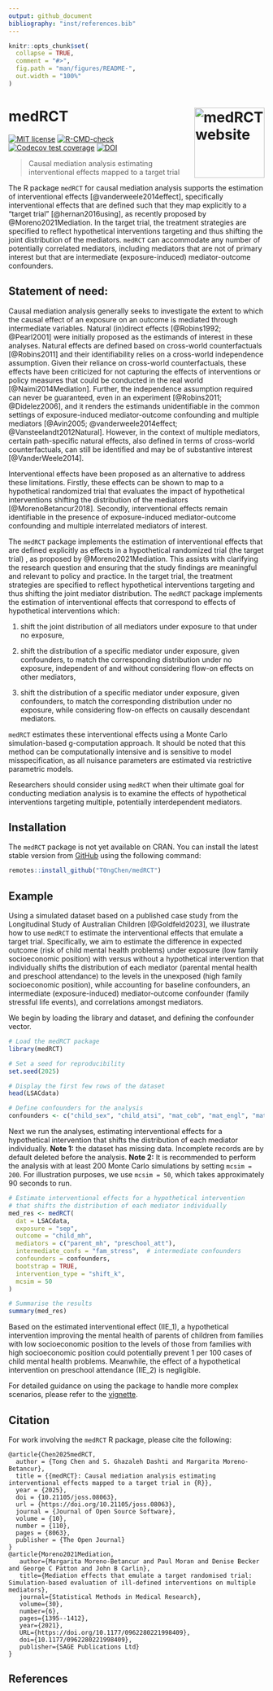```yaml
---
output: github_document
bibliography: "inst/references.bib"
---
```


<!-- README.md is generated from README.Rmd. Please edit that file -->

```r
knitr::opts_chunk$set(
  collapse = TRUE,
  comment = "#>",
  fig.path = "man/figures/README-",
  out.width = "100%"
)
```

# medRCT <a href="https://t0ngchen.github.io/medRCT"><img src="man/figures/logo.png" align="right" height="138" alt="medRCT website" /></a>

<!-- badges: start -->
[![MIT license](http://img.shields.io/badge/license-MIT-brightgreen.svg)](http://opensource.org/licenses/MIT)
[![R-CMD-check](https://github.com/T0ngChen/medRCT/actions/workflows/R-CMD-check.yaml/badge.svg)](https://github.com/T0ngChen/medRCT/actions/workflows/R-CMD-check.yaml)
[![Codecov test coverage](https://codecov.io/gh/T0ngChen/medRCT/graph/badge.svg)](https://app.codecov.io/gh/T0ngChen/medRCT)
[![DOI](https://joss.theoj.org/papers/10.21105/joss.08063/status.svg)](https://doi.org/10.21105/joss.08063)
<!-- badges: end -->

> Causal mediation analysis estimating interventional effects mapped to a target trial

The R package `medRCT` for causal mediation analysis supports the estimation of interventional effects [@vanderweele2014effect], specifically interventional effects that are defined such that they map explicitly to a "target trial" [@hernan2016using], as recently proposed by @Moreno2021Mediation. In the target trial, the treatment strategies are specified to reflect hypothetical interventions targeting and thus shifting the joint distribution of the mediators. `medRCT` can accommodate any number of potentially correlated mediators, including mediators that are not of primary interest but that are intermediate (exposure-induced) mediator-outcome confounders.  

## Statement of need:

Causal mediation analysis generally seeks to investigate the extent to which the causal effect of an exposure on an outcome is mediated through intermediate variables. Natural (in)direct effects [@Robins1992; @Pearl2001] were initially proposed as the estimands of interest in these analyses. Natural effects are defined based on cross-world counterfactuals [@Robins2011] and their identifiability relies on a cross-world independence assumption. Given their reliance on cross-world counterfactuals, these effects have been criticized for not capturing the effects of interventions or policy measures that could be conducted in the real world [@Naimi2014Mediation]. Further, the independence assumption required can never be guaranteed, even in an experiment [@Robins2011; @Didelez2006], and it renders the estimands unidentifiable in the common settings of exposure-induced mediator-outcome confounding and multiple mediators [@Avin2005; @vanderweele2014effect; @Vansteelandt2012Natural]. However, in the context of multiple mediators, certain path-specific natural effects, also defined in terms of cross-world counterfactuals, can still be identified and may be of substantive interest [@VanderWeele2014].

Interventional effects have been proposed as an alternative to address these limitations. Firstly, these effects can be shown to map to a hypothetical randomized trial that evaluates the impact of hypothetical interventions shifting the distribution of the mediators [@MorenoBetancur2018]. Secondly, interventional effects remain identifiable in the presence of exposure-induced mediator-outcome confounding and multiple interrelated mediators of interest.

The `medRCT` package implements the estimation of interventional effects that are defined explicitly as effects in a hypothetical randomized trial (the target trial) , as proposed by @Moreno2021Mediation. This assists with clarifying the research question and ensuring that the study findings are meaningful and relevant to policy and practice. In the target trial, the treatment strategies are specified to reflect hypothetical interventions targeting and thus shifting the joint mediator distribution.  The `medRCT` package implements the estimation of interventional effects that correspond to effects of hypothetical interventions which:

1. shift the joint distribution of all mediators under exposure to that under no exposure,

2. shift the distribution of a specific mediator under exposure, given confounders, to match the corresponding distribution under no exposure, independent of and without considering flow-on effects on other mediators, 

3. shift the distribution of a specific mediator under exposure, given confounders, to match the corresponding distribution under no exposure, while considering flow-on effects on causally descendant mediators.

`medRCT` estimates these interventional effects using a Monte Carlo simulation-based g-computation approach. It should be noted that this method can be computationally intensive and is sensitive to model misspecification, as all nuisance parameters are estimated via restrictive parametric models.

Researchers should consider using `medRCT` when their ultimate goal for conducting mediation analysis is to examine the effects of hypothetical interventions targeting multiple, potentially interdependent mediators.


## Installation

The `medRCT` package is not yet available on CRAN. You can install the latest stable version from [GitHub](https://github.com/T0ngChen/medRCT) using the following command:

``` r
remotes::install_github("T0ngChen/medRCT")
```

## Example

Using a simulated dataset based on a published case study from the Longitudinal Study of Australian Children [@Goldfeld2023], we illustrate how to use `medRCT` to estimate the interventional effects that emulate a target trial. Specifically, we aim to estimate the difference in expected outcome (risk of child mental health problems) under exposure (low family socioeconomic position) with versus without a hypothetical intervention that individually shifts the distribution of each mediator (parental mental health and preschool attendance) to the levels in the unexposed (high family socioeconomic position), while accounting for baseline confounders, an intermediate (exposure-induced) mediator-outcome confounder (family stressful life events), and correlations amongst mediators. 

We begin by loading the library and dataset, and defining the confounder vector.
```r
# Load the medRCT package
library(medRCT)

# Set a seed for reproducibility
set.seed(2025)

# Display the first few rows of the dataset
head(LSACdata)

# Define confounders for the analysis
confounders <- c("child_sex", "child_atsi", "mat_cob", "mat_engl", "mat_age")
```
Next we run the analyses, estimating interventional effects for a hypothetical intervention that shifts the distribution of each mediator individually. 
**Note 1:** the dataset has missing data. Incomplete records are by default deleted before the analysis. 
**Note 2:** It is recommended to perform the analysis with at least 200 Monte Carlo simulations by setting `mcsim = 200`. For illustration purposes, we use `mcsim = 50`, which takes approximately 90 seconds to run.

```r
# Estimate interventional effects for a hypothetical intervention
# that shifts the distribution of each mediator individually
med_res <- medRCT(
  dat = LSACdata,                      
  exposure = "sep",                    
  outcome = "child_mh",                
  mediators = c("parent_mh", "preschool_att"), 
  intermediate_confs = "fam_stress",  # intermediate confounders 
  confounders = confounders,           
  bootstrap = TRUE,                    
  intervention_type = "shift_k",       
  mcsim = 50                          
)

# Summarise the results
summary(med_res)
```

Based on the estimated interventional effect (IIE_1), a hypothetical intervention improving the mental health of parents of children from families with low socioeconomic position to the levels of those from families with high socioeconomic position could potentially prevent 1 per 100 cases of child mental health problems. Meanwhile, the effect of a hypothetical intervention on preschool attendance (IIE_2) is negligible. 

For detailed guidance on using the package to handle more complex scenarios, please refer to the [vignette](https://t0ngchen.github.io/medRCT/articles/intro.html).

## Citation

For work involving the `medRCT` R package, please cite the following:

    @article{Chen2025medRCT,
      author = {Tong Chen and S. Ghazaleh Dashti and Margarita Moreno-Betancur},
      title = {{medRCT}: Causal mediation analysis estimating interventional effects mapped to a target trial in {R}},
      year = {2025},
      doi = {10.21105/joss.08063},
      url = {https://doi.org/10.21105/joss.08063},
      journal = {Journal of Open Source Software},
      volume = {10},
      number = {110},
      pages = {8063},
      publisher = {The Open Journal}
    }
    @article{Moreno2021Mediation,
       author={Margarita Moreno-Betancur and Paul Moran and Denise Becker and George C Patton and John B Carlin},
       title={Mediation effects that emulate a target randomised trial: Simulation-based evaluation of ill-defined interventions on multiple mediators},
       journal={Statistical Methods in Medical Research},
       volume={30},
       number={6},
       pages={1395--1412},
       year={2021},
       URL={https://doi.org/10.1177/0962280221998409},
       doi={10.1177/0962280221998409},
       publisher={SAGE Publications Ltd}
    }

## References
